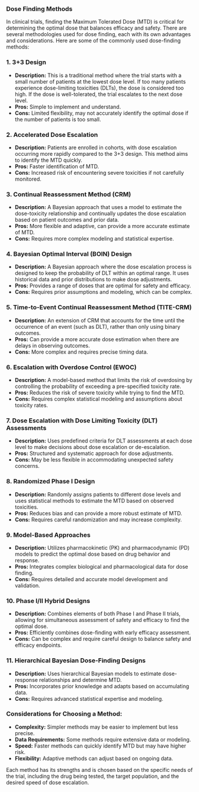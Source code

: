 ### Dose Finding Methods

In clinical trials, finding the Maximum Tolerated Dose (MTD) is critical for determining the optimal dose that balances efficacy and safety. There are several methodologies used for dose finding, each with its own advantages and considerations. Here are some of the commonly used dose-finding methods:

### 1. **3+3 Design**
   - **Description:** This is a traditional method where the trial starts with a small number of patients at the lowest dose level. If too many patients experience dose-limiting toxicities (DLTs), the dose is considered too high. If the dose is well-tolerated, the trial escalates to the next dose level.
   - **Pros:** Simple to implement and understand.
   - **Cons:** Limited flexibility, may not accurately identify the optimal dose if the number of patients is too small.

### 2. **Accelerated Dose Escalation**
   - **Description:** Patients are enrolled in cohorts, with dose escalation occurring more rapidly compared to the 3+3 design. This method aims to identify the MTD quickly.
   - **Pros:** Faster identification of MTD.
   - **Cons:** Increased risk of encountering severe toxicities if not carefully monitored.

### 3. **Continual Reassessment Method (CRM)**
   - **Description:** A Bayesian approach that uses a model to estimate the dose-toxicity relationship and continually updates the dose escalation based on patient outcomes and prior data.
   - **Pros:** More flexible and adaptive, can provide a more accurate estimate of MTD.
   - **Cons:** Requires more complex modeling and statistical expertise.

### 4. **Bayesian Optimal Interval (BOIN) Design**
   - **Description:** A Bayesian approach where the dose escalation process is designed to keep the probability of DLT within an optimal range. It uses historical data and prior distributions to make dose adjustments.
   - **Pros:** Provides a range of doses that are optimal for safety and efficacy.
   - **Cons:** Requires prior assumptions and modeling, which can be complex.

### 5. **Time-to-Event Continual Reassessment Method (TITE-CRM)**
   - **Description:** An extension of CRM that accounts for the time until the occurrence of an event (such as DLT), rather than only using binary outcomes.
   - **Pros:** Can provide a more accurate dose estimation when there are delays in observing outcomes.
   - **Cons:** More complex and requires precise timing data.

### 6. **Escalation with Overdose Control (EWOC)**
   - **Description:** A model-based method that limits the risk of overdosing by controlling the probability of exceeding a pre-specified toxicity rate.
   - **Pros:** Reduces the risk of severe toxicity while trying to find the MTD.
   - **Cons:** Requires complex statistical modeling and assumptions about toxicity rates.

### 7. **Dose Escalation with Dose Limiting Toxicity (DLT) Assessments**
   - **Description:** Uses predefined criteria for DLT assessments at each dose level to make decisions about dose escalation or de-escalation.
   - **Pros:** Structured and systematic approach for dose adjustments.
   - **Cons:** May be less flexible in accommodating unexpected safety concerns.

### 8. **Randomized Phase I Design**
   - **Description:** Randomly assigns patients to different dose levels and uses statistical methods to estimate the MTD based on observed toxicities.
   - **Pros:** Reduces bias and can provide a more robust estimate of MTD.
   - **Cons:** Requires careful randomization and may increase complexity.

### 9. **Model-Based Approaches**
   - **Description:** Utilizes pharmacokinetic (PK) and pharmacodynamic (PD) models to predict the optimal dose based on drug behavior and response.
   - **Pros:** Integrates complex biological and pharmacological data for dose finding.
   - **Cons:** Requires detailed and accurate model development and validation.

### 10. **Phase I/II Hybrid Designs**
   - **Description:** Combines elements of both Phase I and Phase II trials, allowing for simultaneous assessment of safety and efficacy to find the optimal dose.
   - **Pros:** Efficiently combines dose-finding with early efficacy assessment.
   - **Cons:** Can be complex and require careful design to balance safety and efficacy endpoints.

### 11. **Hierarchical Bayesian Dose-Finding Designs**
   - **Description:** Uses hierarchical Bayesian models to estimate dose-response relationships and determine MTD.
   - **Pros:** Incorporates prior knowledge and adapts based on accumulating data.
   - **Cons:** Requires advanced statistical expertise and modeling.

### Considerations for Choosing a Method:
- **Complexity:** Simpler methods may be easier to implement but less precise.
- **Data Requirements:** Some methods require extensive data or modeling.
- **Speed:** Faster methods can quickly identify MTD but may have higher risk.
- **Flexibility:** Adaptive methods can adjust based on ongoing data.

Each method has its strengths and is chosen based on the specific needs of the trial, including the drug being tested, the target population, and the desired speed of dose escalation.